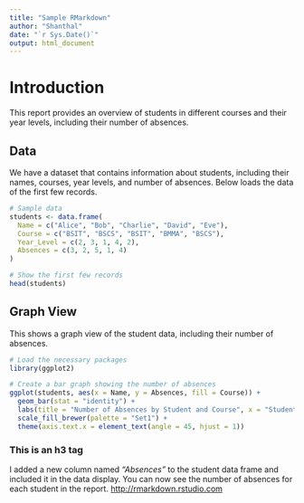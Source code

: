 ```yaml
---
title: "Sample RMarkdown"
author: "Shanthal"
date: "`r Sys.Date()`"
output: html_document
---
```

# Introduction

This report provides an overview of students in different courses and their year levels, including their number of absences.

## Data

We have a dataset that contains information about students, including their names, courses, year levels, and number of absences. Below loads the data of the first few records.

```r
# Sample data
students <- data.frame(
  Name = c("Alice", "Bob", "Charlie", "David", "Eve"),
  Course = c("BSIT", "BSCS", "BSIT", "BMMA", "BSCS"),
  Year_Level = c(2, 3, 1, 4, 2),
  Absences = c(3, 2, 5, 1, 4)
)

# Show the first few records
head(students)
```

## Graph View

This shows a graph view of the student data, including their number of absences.
```r
# Load the necessary packages
library(ggplot2)

# Create a bar graph showing the number of absences
ggplot(students, aes(x = Name, y = Absences, fill = Course)) +
  geom_bar(stat = "identity") +
  labs(title = "Number of Absences by Student and Course", x = "Student Name", y = "Number of Absences") +
  scale_fill_brewer(palette = "Set1") +
  theme(axis.text.x = element_text(angle = 45, hjust = 1))

```

### This is an h3 tag

I added a new column named *"Absences"* to the student data frame and included it in the data display. You can now see the number of absences for each student in the report. <http://rmarkdown.rstudio.com>


